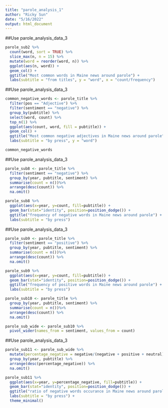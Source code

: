 ```yaml
---
title: "parole_analysis_1"
author: "Ricky Sun"
date: "5/16/2022"
output: html_document
---
```



##Use parole_analysis_data_3

```r
parole_sub2 %>%
  count(word, sort = TRUE) %>%
  slice_max(n, n = 15) %>%
  mutate(word = reorder(word, n)) %>%
  ggplot(aes(n, word)) +
  geom_col() +
  ggtitle("Most common words in Maine news around parole") +
  labs(subtitle = "from titles", y = "word", x = "count/frequency")
```

##Use parole_analysis_data_3

```r
common_negative_words <- parole_title %>%
  filter(pos == "Adjective") %>%
  filter(sentiment == "negative") %>%
  group_by(pubtitle) %>%
  select(word, count) %>%
  top_n(1) %>%
  ggplot(aes(count, word, fill = pubtitle)) +
  geom_col() +
  ggtitle("Most common negative adjectives in Maine news around parole") +
  labs(subtitle = "by press", y = "word")

common_negative_words
```


##Use parole_analysis_data_3

```r
parole_sub8 <- parole_title %>%
  filter(sentiment == "negative") %>%
  group_by(year, pubtitle, sentiment) %>%
  summarise(count = n())%>%
  arrange(desc(count)) %>%
  na.omit()

parole_sub8 %>%
  ggplot(aes(x=year, y=count, fill=pubtitle)) +
  geom_bar(stat="identity", position=position_dodge()) +
  ggtitle("frequency of negative words in Maine news around parole") +
  labs(subtitle = "by press")
```

##Use parole_analysis_data_3

```r
parole_sub9 <- parole_title %>%
  filter(sentiment == "positive") %>%
  group_by(year, pubtitle, sentiment) %>%
  summarise(count = n())%>%
  arrange(desc(count)) %>%
  na.omit()

parole_sub9 %>%
  ggplot(aes(x=year, y=count, fill=pubtitle)) +
  geom_bar(stat="identity", position=position_dodge()) +
  ggtitle("frequency of positive words in Maine news around parole") +
  labs(subtitle = "by press")
```

```r
parole_sub10 <- parole_title %>%
  group_by(year, pubtitle, sentiment) %>%
  summarise(count = n())%>%
  arrange(desc(count)) %>%
  na.omit()
```

```r
parole_sub_wide <- parole_sub10 %>%
  pivot_wider(names_from = sentiment, values_from = count)
```


##Use parole_analysis_data_3

```r
parole_sub11 <- parole_sub_wide %>%
  mutate(percentage_negative = negative/(negative + positive + neutral)) %>%
  group_by(year, pubtitle) %>%
  arrange(desc(percentage_negative)) %>%
  na.omit()

parole_sub11 %>%
  ggplot(aes(x=year, y=percentage_negative, fill=pubtitle)) +
  geom_bar(stat="identity", position=position_dodge()) +
  ggtitle("ratio of negative words occurance in Maine news around parole") +
  labs(subtitle = "by press") +
  theme_minimal()
```










